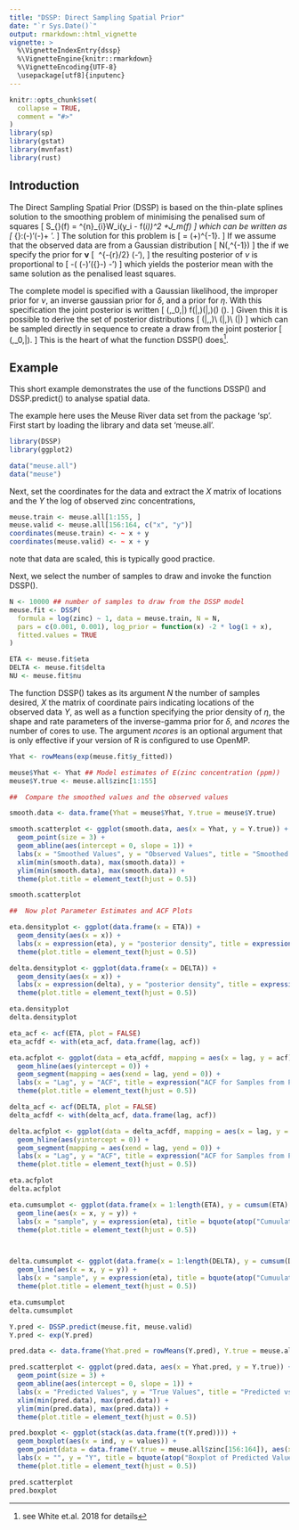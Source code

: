 ```yaml
---
title: "DSSP: Direct Sampling Spatial Prior"
date: "`r Sys.Date()`"
output: rmarkdown::html_vignette
vignette: >
  %\VignetteIndexEntry{dssp}
  %\VignetteEngine{knitr::rmarkdown}
  %\VignetteEncoding{UTF-8}
  \usepackage[utf8]{inputenc}
---
```


```r
knitr::opts_chunk$set(
  collapse = TRUE,
  comment = "#>"
)
library(sp)
library(gstat)
library(mvnfast)
library(rust)
```

## Introduction
The Direct Sampling Spatial Prior (DSSP) is based on the thin-plate splines solution to the smoothing problem of minimising the penalised sum of squares
\[
S_{\eta}(f) = \frac{1}{n}\sum^{n}_{i}W_i(y_i - f(\mathbf{x}_i))^2
+\eta J_m(f)
\]
which can be written as 
\[
\min_{\mathbf{\nu}}\:(\mathbf{y}-\mathbf{\nu})'\mathbf{W}(\mathbf{y}-\mathbf{\nu})+
\eta\mathbf{\nu}'\mathbf{M}\mathbf{\nu}.
\]
The solution for this problem is 
\[
\hat{\mathbf{\nu}}=
(\mathbf{W}+\eta\mathbf{M})^{-1}\mathbf{y}.
\]
If we assume that the observed data are from a Gaussian distribution
\[
\mathbf{y}\sim N(\mathbf{\nu},\delta\mathbf{W}^{-1})
\]
the if we specify the prior for $\mathbf{\nu}$ 
\[
\left[\mathbf{\nu}\mid\eta,\delta\right]\propto\ \frac{\eta}{\delta}^{-{r}/2}
\exp\left(-\frac{\eta}{2\delta}\mathbf{\nu}'\mathbf{M}\mathbf{\nu}\right),
\]
the resulting posterior of $\nu$ is proportional to 
\[
-\frac{1}{2\delta}\left( (\mathbf{y}-\mathbf{\nu})'\mathbf{W}({\mathbf{y}}-\mathbf{\nu})
-\eta\mathbf{\nu}'\mathbf{M}\mathbf{\nu}\right)
\]
which yields the posterior mean with the same solution as the penalised least squares. 

The complete model is specified with a Gaussian likelihood, the improper prior for $\nu$, an inverse gaussian prior for $\delta$, and a prior for $\eta$. With this specification the joint posterior is written
\[
\pi\left(\mathbf{\nu},\delta_0,\eta|\mathbf{y}\right)\propto
f(\mathbf{y}|\mathbf{\nu},\delta)\pi\left(\mathbf{\nu}|\eta,\delta\right)\pi\left(\delta\right)
\pi\left(\eta\right).
\]
Given this it is possible to derive the set of posterior distributions
\[
\pi\left(\mathbf{\nu}|\delta,\eta,\mathbf{y}\right)\\
\pi\left(\delta|\eta,\mathbf{y}\right)\\
\pi\left(\eta|\mathbf{y}\right)
\]
which can be sampled directly in sequence to create a draw from the joint posterior 
\[
\pi\left(\mathbf{\nu},\delta_0,\eta|\mathbf{y}\right).
\]
This is the heart of what the function DSSP() does^[see White et.al. 2018 for details].

## Example

This short example demonstrates the use of the functions DSSP() and DSSP.predict() to analyse spatial data.  

The example here uses the Meuse River data set from the package 'sp'. First start by loading the library and data set 'meuse.all'. 


```r
library(DSSP)
library(ggplot2)

data("meuse.all")
data("meuse")
```


Next, set the coordinates for the data and extract the $X$ matrix of locations and the $Y$ the log of observed zinc concentrations,
```r
meuse.train <- meuse.all[1:155, ]
meuse.valid <- meuse.all[156:164, c("x", "y")]
coordinates(meuse.train) <- ~ x + y
coordinates(meuse.valid) <- ~ x + y
```
note that data are scaled, this is typically good practice. 

Next, we select the number of samples to draw and invoke the function DSSP().

```r
N <- 10000 ## number of samples to draw from the DSSP model
meuse.fit <- DSSP(
  formula = log(zinc) ~ 1, data = meuse.train, N = N, 
  pars = c(0.001, 0.001), log_prior = function(x) -2 * log(1 + x), 
  fitted.values = TRUE
)

ETA <- meuse.fit$eta
DELTA <- meuse.fit$delta
NU <- meuse.fit$nu
```
The function DSSP() takes as its argument $N$ the number of samples desired, $X$ the matrix of coordinate pairs indicating locations of the observed data $Y$, as well as a function specifying the prior density of $\eta$, the shape and rate parameters of the inverse-gamma prior for $\delta$, and $ncores$ the number of cores to use. The argument $ncores$ is an optional argument that is only effective if your version of R is configured to use OpenMP.  

```r
Yhat <- rowMeans(exp(meuse.fit$y_fitted))

meuse$Yhat <- Yhat ## Model estimates of E(zinc concentration (ppm))
meuse$Y.true <- meuse.all$zinc[1:155]

##  Compare the smoothed values and the observed values

smooth.data <- data.frame(Yhat = meuse$Yhat, Y.true = meuse$Y.true)

smooth.scatterplot <- ggplot(smooth.data, aes(x = Yhat, y = Y.true)) +
  geom_point(size = 3) +
  geom_abline(aes(intercept = 0, slope = 1)) +
  labs(x = "Smoothed Values", y = "Observed Values", title = "Smoothed vs. Observed Values") +
  xlim(min(smooth.data), max(smooth.data)) +
  ylim(min(smooth.data), max(smooth.data)) +
  theme(plot.title = element_text(hjust = 0.5))

smooth.scatterplot
```


```r
##  Now plot Parameter Estimates and ACF Plots

eta.densityplot <- ggplot(data.frame(x = ETA)) +
  geom_density(aes(x = x)) +
  labs(x = expression(eta), y = "posterior density", title = expression("Posterior Density of " * eta)) +
  theme(plot.title = element_text(hjust = 0.5))

delta.densityplot <- ggplot(data.frame(x = DELTA)) +
  geom_density(aes(x = x)) +
  labs(x = expression(delta), y = "posterior density", title = expression("Posterior Density of " * delta)) +
  theme(plot.title = element_text(hjust = 0.5))
```

```r

eta.densityplot
delta.densityplot
```

```r

eta_acf <- acf(ETA, plot = FALSE)
eta_acfdf <- with(eta_acf, data.frame(lag, acf))

eta.acfplot <- ggplot(data = eta_acfdf, mapping = aes(x = lag, y = acf)) +
  geom_hline(aes(yintercept = 0)) +
  geom_segment(mapping = aes(xend = lag, yend = 0)) +
  labs(x = "Lag", y = "ACF", title = expression("ACF for Samples from Posterior of " * eta)) +
  theme(plot.title = element_text(hjust = 0.5))

delta_acf <- acf(DELTA, plot = FALSE)
delta_acfdf <- with(delta_acf, data.frame(lag, acf))

delta.acfplot <- ggplot(data = delta_acfdf, mapping = aes(x = lag, y = acf)) +
  geom_hline(aes(yintercept = 0)) +
  geom_segment(mapping = aes(xend = lag, yend = 0)) +
  labs(x = "Lag", y = "ACF", title = expression("ACF for Samples from Posterior of " * delta)) +
  theme(plot.title = element_text(hjust = 0.5))
```

```r
eta.acfplot
delta.acfplot
```

```r
eta.cumsumplot <- ggplot(data.frame(x = 1:length(ETA), y = cumsum(ETA) / (1:length(ETA)))) +
  geom_line(aes(x = x, y = y)) +
  labs(x = "sample", y = expression(eta), title = bquote(atop("Cumuulative Mean of Samples", "from Posterior of" ~ eta))) +
  theme(plot.title = element_text(hjust = 0.5))



delta.cumsumplot <- ggplot(data.frame(x = 1:length(DELTA), y = cumsum(DELTA) / (1:length(DELTA)))) +
  geom_line(aes(x = x, y = y)) +
  labs(x = "sample", y = expression(eta), title = bquote(atop("Cumuulative Mean of Samples", "from Posterior of" ~ delta))) +
  theme(plot.title = element_text(hjust = 0.5))
```

```r
eta.cumsumplot
delta.cumsumplot
```


```r
Y.pred <- DSSP.predict(meuse.fit, meuse.valid)
Y.pred <- exp(Y.pred)

pred.data <- data.frame(Yhat.pred = rowMeans(Y.pred), Y.true = meuse.all$zinc[156:164])

pred.scatterplot <- ggplot(pred.data, aes(x = Yhat.pred, y = Y.true)) +
  geom_point(size = 3) +
  geom_abline(aes(intercept = 0, slope = 1)) +
  labs(x = "Predicted Values", y = "True Values", title = "Predicted vs. True Values") +
  xlim(min(pred.data), max(pred.data)) +
  ylim(min(pred.data), max(pred.data)) +
  theme(plot.title = element_text(hjust = 0.5))

pred.boxplot <- ggplot(stack(as.data.frame(t(Y.pred)))) +
  geom_boxplot(aes(x = ind, y = values)) +
  geom_point(data = data.frame(Y.true = meuse.all$zinc[156:164]), aes(x = 1:9, y = Y.true), shape = 4, size = 3) +
  labs(x = "", y = "Y", title = bquote(atop("Boxplot of Predicted Values of", "Y and True Values (X)"))) +
  theme(plot.title = element_text(hjust = 0.5))
```

```r
pred.scatterplot
pred.boxplot
```

